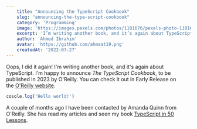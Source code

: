 ```yaml
---
    title: "Announcing the TypeScript Cookbook"
    slug: "announcing-the-type-script-cookbook"
    category: 'Programming'
    image: 'https://images.pexels.com/photos/1181676/pexels-photo-1181676.jpeg?auto=compress&cs=tinysrgb&w=800'
    excerpt: 'I’m writing another book, and it’s again about TypeScript. I’m happy to announce The TypeScript Cookbook, to be published in 2023 by O’Reilly.'
    author: 'Ahmed Ibrahim'
    avatar: 'https://github.com/ahmaat19.png'
    createdAt: '2022-07-27'
---
```


Oops, I did it again! I'm writing another book, and it's again about TypeScript. I'm happy to announce *The TypeScript Cookbook*, to be published in 2023 by O'Reilly. You can check it out in Early Release on the [O'Reilly website](https://www.oreilly.com/library/view/typescript-cookbook/9781098136642/).

```js
cosole.log('Hello world!')
```

A couple of months ago I have been contacted by Amanda Quinn from O'Reilly. She has read my articles and seen my book [TypeScript in 50 Lessons](https://typescript-book.com/).
